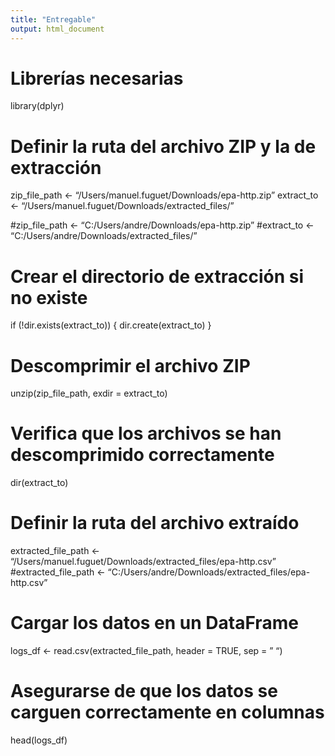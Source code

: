 ```yaml
---
title: "Entregable"
output: html_document
---
```


# Librerías necesarias
library(dplyr)

# Definir la ruta del archivo ZIP y la de extracción
zip_file_path <- "/Users/manuel.fuguet/Downloads/epa-http.zip"
extract_to <- "/Users/manuel.fuguet/Downloads/extracted_files/"

#zip_file_path <- "C:/Users/andre/Downloads/epa-http.zip"
#extract_to <- "C:/Users/andre/Downloads/extracted_files/"

# Crear el directorio de extracción si no existe
if (!dir.exists(extract_to)) {
  dir.create(extract_to)
}

# Descomprimir el archivo ZIP
unzip(zip_file_path, exdir = extract_to)

# Verifica que los archivos se han descomprimido correctamente
dir(extract_to)


# Definir la ruta del archivo extraído
extracted_file_path <- "/Users/manuel.fuguet/Downloads/extracted_files/epa-http.csv"
#extracted_file_path <- "C:/Users/andre/Downloads/extracted_files/epa-http.csv"

# Cargar los datos en un DataFrame
logs_df <- read.csv(extracted_file_path, header = TRUE, sep = " ")

# Asegurarse de que los datos se carguen correctamente en columnas
head(logs_df)